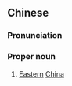 {{also|华东}}
==Chinese==
{{zh-forms|s=华东}}
{{wikipedia|lang=zh}}

===Pronunciation===
{{zh-pron
|m=Huádōng
|c=waa4 dung1
|mn=Hôa-tang
|cat=pn
}}

===Proper noun===
{{zh-proper noun}}

# [[Eastern]] [[China]]